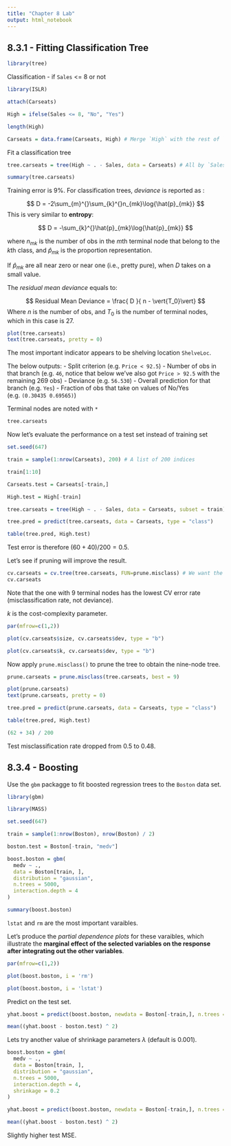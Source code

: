 ```yaml
---
title: "Chapter 8 Lab"
output: html_notebook
---
```


## 8.3.1 - Fitting Classification Tree

```r
library(tree)
```

Classification - if `Sales` <= 8 or not
```r
library(ISLR)

attach(Carseats)

High = ifelse(Sales <= 8, "No", "Yes")

length(High)

Carseats = data.frame(Carseats, High) # Merge `High` with the rest of `Carseats`
```

Fit a classification tree
```r
tree.carseats = tree(High ~ . - Sales, data = Carseats) # All by `Sales`

summary(tree.carseats)
```

Training error is 9%. For classification trees, *deviance* is reported as :

$$
D = -2\sum_{m}^{}\sum_{k}^{}n_{mk}\log{\hat{p}_{mk}}
$$
This is very similar to **entropy**:

$$
D = -\sum_{k}^{}\hat{p}_{mk}\log{\hat{p}_{mk}}
$$

where $n_{mk}$ is the number of obs in the *m*th terminal node that belong to the *k*th class, and $\hat{p}_{mk}$ is the proportion representation.

If $\hat{p}_{mk}$ are all near zero or near one (i.e., pretty pure), when *D* takes on a small value.

The *residual mean deviance* equals to:

$$
Residual Mean Deviance = \frac{ D }{ n - \vert{T_0}\vert}
$$
Where $n$ is the number of obs, and $T_0$ is the number of terminal nodes, which in this case is 27.

```r
plot(tree.carseats)
text(tree.carseats, pretty = 0)
```

The most important indicator appears to be shelving location `ShelveLoc`.

The below outputs:
  - Split criterion (e.g. `Price < 92.5`)
  - Number of obs in that branch (e.g. `46`, notice that below we've also got `Price > 92.5` with the remaining 269 obs)
  - Deviance (e.g. `56.530`)
  - Overall prediction for that branch (e.g. `Yes`)
  - Fraction of obs that take on values of No/Yes (e.g. `(0.30435 0.69565)`)

Terminal nodes are noted with `*`

```r
tree.carseats
```

Now let's evaluate the performance on a test set instead of training set

```r
set.seed(647)

train = sample(1:nrow(Carseats), 200) # A list of 200 indices

train[1:10]
```

```r
Carseats.test = Carseats[-train,]

High.test = High[-train]

tree.carseats = tree(High ~ . - Sales, data = Carseats, subset = train)

tree.pred = predict(tree.carseats, data = Carseats, type = "class")

table(tree.pred, High.test)
```

Test error is therefore $(60 + 40) / 200 = 0.5$.

Let's see if pruning will improve the result.

```r
cv.carseats = cv.tree(tree.carseats, FUN=prune.misclass) # We want the classification error to guide the pruning process, not the default Deviance
cv.carseats
```

Note that the one with 9 terminal nodes has the lowest CV error rate (misclassification rate, not deviance).

*k* is the cost-complexity parameter.

```r
par(mfrow=c(1,2))

plot(cv.carseats$size, cv.carseats$dev, type = "b")

plot(cv.carseats$k, cv.carseats$dev, type = "b")
```

Now apply `prune.misclass()` to prune the tree to obtain the nine-node tree.

```r
prune.carseats = prune.misclass(tree.carseats, best = 9)

plot(prune.carseats)
text(prune.carseats, pretty = 0)
```

```r
tree.pred = predict(prune.carseats, data = Carseats, type = "class")

table(tree.pred, High.test)
```

```r
(62 + 34) / 200
```

Test misclassification rate dropped from 0.5 to 0.48.

## 8.3.4 - Boosting

Use the `gbm` packagge to fit boosted regression trees to the `Boston` data set.

```r
library(gbm)

library(MASS)
```

```r
set.seed(647)

train = sample(1:nrow(Boston), nrow(Boston) / 2)

boston.test = Boston[-train, "medv"]

boost.boston = gbm(
  medv ~ .,
  data = Boston[train, ],
  distribution = "gaussian",
  n.trees = 5000,
  interaction.depth = 4
)

summary(boost.boston)
```

`lstat` and `rm` are the most important varaibles.

Let's produce the *partial dependence plots* for these varaibles, which illustrate the **marginal effect of the selected variables on the response after integrating out the other variables**.

```r
par(mfrow=c(1,2))

plot(boost.boston, i = 'rm')

plot(boost.boston, i = 'lstat')
```

Predict on the test set.

```r
yhat.boost = predict(boost.boston, newdata = Boston[-train,], n.trees = 5000)

mean((yhat.boost - boston.test) ^ 2)
```

Lets try another value of shrinkage parameters $\lambda$ (default is 0.001).

```r
boost.boston = gbm(
  medv ~ .,
  data = Boston[train, ],
  distribution = "gaussian",
  n.trees = 5000,
  interaction.depth = 4,
  shrinkage = 0.2
)

yhat.boost = predict(boost.boston, newdata = Boston[-train,], n.trees = 5000)

mean((yhat.boost - boston.test) ^ 2)
```

Slightly higher test MSE.